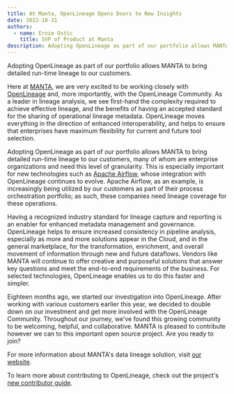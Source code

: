 ```yaml
---
title: At Manta, OpenLineage Opens Doors to New Insights
date: 2022-10-31
authors: 
  - name: Ernie Ostic
    title: SVP of Product at Manta
description: Adopting OpenLineage as part of our portfolio allows MANTA to bring detailed run-time lineage to our customers.
---
```

Adopting OpenLineage as part of our portfolio allows MANTA to bring detailed run-time lineage to our customers.

<!--truncate-->

Here at [MANTA](https://getmanta.com/?utm_source=partner&utm_medium=referral&utm_campaign=OpenLineage), we are very excited to be working closely with [OpenLineage](https://openlineage.io/) and, more importantly, with the OpenLineage Community.  As a leader in lineage analysis, we see first-hand the complexity required to achieve effective lineage, and the benefits of having an accepted standard for the sharing of operational lineage metadata. OpenLineage moves everything in the direction of enhanced interoperability, and helps to ensure that enterprises have maximum flexibility for current and future tool selection.  

Adopting OpenLineage as part of our portfolio allows MANTA to bring detailed run-time lineage to our customers, many of whom are enterprise organizations and need this level of granularity. This is especially important for new technologies such as [Apache Airflow](https://airflow.apache.org/), whose integration with OpenLineage continues to evolve.  Apache Airflow, as an example, is increasingly being utilized by our customers as part of their process orchestration portfolio; as such, these companies need lineage coverage for these operations. 

Having a recognized industry standard for lineage capture and reporting is an enabler for enhanced metadata management and governance. OpenLineage helps to ensure increased consistency in pipeline analysis, especially as more and more solutions appear in the Cloud, and in the general marketplace, for the transformation, enrichment, and overall movement of information through new and future dataflows. Vendors like MANTA will continue to offer creative and purposeful solutions that answer key questions and meet the end-to-end requirements of the business. For selected technologies, OpenLineage enables us to do this faster and simpler.   

Eighteen months ago, we started our investigation into OpenLineage. After working with various customers earlier this year, we decided to double down on our investment and get more involved with the OpenLineage Community.  Throughout our journey, we’ve found this growing community to be welcoming, helpful, and collaborative. MANTA is pleased to contribute however we can to this important open source project.  Are you ready to join?

For more information about MANTA's data lineage solution, visit [our website](https://getmanta.com/?utm_source=partner&utm_medium=referral&utm_campaign=OpenLineage).

To learn more about contributing to OpenLineage, check out the project's [new contributor guide](https://github.com/OpenLineage/OpenLineage/blob/main/CONTRIBUTING.md).
